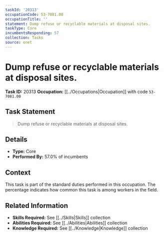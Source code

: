 ```yaml
---
taskId: '20313'
occupationCode: 53-7081.00
occupationTitle: ''
statement: Dump refuse or recyclable materials at disposal sites.
taskType: Core
incumbentsResponding: 57
collection: Tasks
source: onet
---
```

# Dump refuse or recyclable materials at disposal sites.

**Task ID:** 20313
**Occupation:** [[../Occupations|Occupation]] with code `53-7081.00`

## Task Statement

> Dump refuse or recyclable materials at disposal sites.

## Details

- **Type:** Core
- **Performed By:** 57.0% of incumbents

## Context

This task is part of the standard duties performed in this occupation. The percentage indicates how common this task is among workers in the field.

## Related Information

- **Skills Required:** See [[../Skills|Skills]] collection
- **Abilities Required:** See [[../Abilities|Abilities]] collection
- **Knowledge Required:** See [[../Knowledge|Knowledge]] collection

